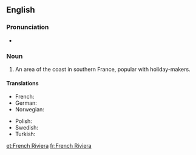 ==English==
{{wikipedia}}

===Pronunciation===
* {{audio|en-us-french-riviera.ogg|Audio|lang=en}}

===Noun===
{{en-noun|-|head=[[French]] [[riviera|Riviera]]}}

# An area of the coast in southern France, popular with holiday-makers.

====Translations====
{{trans-top|French Riviera}}
* French: {{t+|fr|Côte d'Azur|f}}
* German: {{t+|de|Côte d'Azur|f}}
* Norwegian: {{t|no|Rivieraen}}
{{trans-mid}}
* Polish: {{t+|pl|Lazurowe Wybrzeże|n}}
* Swedish: {{t|sv|Franska rivieran}}
* Turkish: {{t+|tr|Fransız Rivierası}}
{{trans-bottom}}

[[et:French Riviera]]
[[fr:French Riviera]]